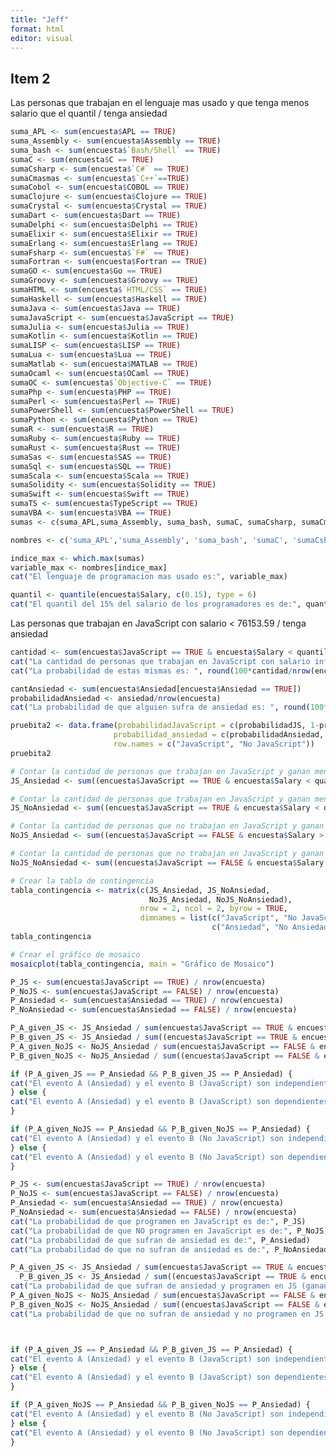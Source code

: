 ```yaml
---
title: "Jeff"
format: html
editor: visual
---
```


## Item 2

Las personas que trabajan en el lenguaje mas usado y que tenga menos salario que el quantil / tenga ansiedad

```r
suma_APL <- sum(encuesta$APL == TRUE)
suma_Assembly <- sum(encuesta$Assembly == TRUE)
suma_bash <- sum(encuesta$`Bash/Shell` == TRUE)
sumaC <- sum(encuesta$C == TRUE)
sumaCsharp <- sum(encuesta$`C#` == TRUE)
sumaCmasmas <- sum(encuesta$`C++`==TRUE)
sumaCobol <- sum(encuesta$COBOL == TRUE)
sumaClojure <- sum(encuesta$Clojure == TRUE)
sumaCrystal <- sum(encuesta$Crystal == TRUE)
sumaDart <- sum(encuesta$Dart == TRUE)
sumaDelphi <- sum(encuesta$Delphi == TRUE)
sumaElixir <- sum(encuesta$Elixir == TRUE)
sumaErlang <- sum(encuesta$Erlang == TRUE)
sumaFsharp <- sum(encuesta$`F#` == TRUE)
sumaFortran <- sum(encuesta$Fortran == TRUE)
sumaGO <- sum(encuesta$Go == TRUE)
sumaGroovy <- sum(encuesta$Groovy == TRUE)
sumaHTML <- sum(encuesta$`HTML/CSS` == TRUE)
sumaHaskell <- sum(encuesta$Haskell == TRUE)
sumaJava <- sum(encuesta$Java == TRUE)
sumaJavaScript <- sum(encuesta$JavaScript == TRUE)
sumaJulia <- sum(encuesta$Julia == TRUE)
sumaKotlin <- sum(encuesta$Kotlin == TRUE)
sumaLISP <- sum(encuesta$LISP == TRUE)
sumaLua <- sum(encuesta$Lua == TRUE)
sumaMatlab <- sum(encuesta$MATLAB == TRUE)
sumaOcaml <- sum(encuesta$OCaml == TRUE)
sumaOC <- sum(encuesta$`Objective-C` == TRUE)
sumaPhp <- sum(encuesta$PHP == TRUE)
sumaPerl <- sum(encuesta$Perl == TRUE)
sumaPowerShell <- sum(encuesta$PowerShell == TRUE)
sumaPython <- sum(encuesta$Python == TRUE)
sumaR <- sum(encuesta$R == TRUE)
sumaRuby <- sum(encuesta$Ruby == TRUE)
sumaRust <- sum(encuesta$Rust == TRUE)
sumaSas <- sum(encuesta$SAS == TRUE)
sumaSql <- sum(encuesta$SQL == TRUE)
sumaScala <- sum(encuesta$Scala == TRUE)
sumaSolidity <- sum(encuesta$Solidity == TRUE)
sumaSwift <- sum(encuesta$Swift == TRUE)
sumaTS <- sum(encuesta$TypeScript == TRUE)
sumaVBA <- sum(encuesta$VBA == TRUE)
sumas <- c(suma_APL,suma_Assembly, suma_bash, sumaC, sumaCsharp, sumaCmasmas, sumaCobol, sumaClojure, sumaCrystal, sumaDart,sumaDelphi, sumaElixir, sumaErlang,sumaFsharp, sumaFortran, sumaGO,sumaGroovy, sumaHTML,  sumaHaskell,sumaJava, sumaJavaScript, sumaJulia,sumaKotlin,sumaLISP,sumaLua,sumaMatlab,sumaOcaml,sumaOC,sumaPhp,sumaPerl,sumaPowerShell, sumaPython,sumaR ,sumaRuby,sumaRust,sumaSas,sumaSql,sumaScala,sumaSolidity,sumaSwift,sumaTS,sumaVBA )

nombres <- c('suma_APL','suma_Assembly', 'suma_bash', 'sumaC', 'sumaCsharp', 'sumaCmasmas', 'sumaCobol', 'sumaClojure', 'sumaCrystal', 'sumaDart','sumaDelphi', 'sumaElixir', 'sumaErlang','sumaFsharp', 'sumaFortran', 'sumaGO','sumaGroovy', 'sumaHTML',  'sumaHaskell','sumaJava', 'JavaScript', 'sumaJulia','sumaKotlin','sumaLISP','sumaLua','sumaMatlab','sumaOcaml','sumaOC','sumaPhp','sumaPerl','sumaPowerShell', 'sumaPython','sumaR' ,'sumaRuby','sumaRust','sumaSas','sumaSql','sumaScala','sumaSolidity','sumaSwift','sumaTS','sumaVBA' )

indice_max <- which.max(sumas)
variable_max <- nombres[indice_max]
cat("El lenguaje de programacion mas usado es:", variable_max)
```

```r
quantil <- quantile(encuesta$Salary, c(0.15), type = 6)
cat("El quantil del 15% del salario de los programadores es de:", quantil)
```

Las personas que trabajan en JavaScript con salario \< 76153.59 / tenga ansiedad

```r
cantidad <- sum(encuesta$JavaScript == TRUE & encuesta$Salary < quantil, na.rm = TRUE)
cat("La cantidad de personas que trabajan en JavaScript con salario inferior al quantil del 15% son:", cantidad, "\n")
cat("La probabilidad de estas mismas es: ", round(100*cantidad/nrow(encuesta),2), "%")
```

```r
cantAnsiedad <- sum(encuesta$Ansiedad[encuesta$Ansiedad == TRUE])
probabilidadAnsiedad <- ansiedad/nrow(encuesta)
cat("La probabilidad de que alguien sufra de ansiedad es: ", round(100*probabilidadAnsiedad,2), "%")
```

```r
pruebita2 <- data.frame(probabilidadJavaScript = c(probabilidadJS, 1-probabilidadJS),
                       probabilidad_ansiedad = c(probabilidadAnsiedad, 1- probabilidadAnsiedad),
                       row.names = c("JavaScript", "No JavaScript"))
pruebita2
```

```r
# Contar la cantidad de personas que trabajan en JavaScript y ganan menos que el quantil con ansiedad
JS_Ansiedad <- sum((encuesta$JavaScript == TRUE & encuesta$Salary < quantil) & encuesta$Ansiedad == TRUE)

# Contar la cantidad de personas que trabajan en JavaScript y ganan menos que el quantil sin ansiedad
JS_NoAnsiedad <- sum((encuesta$JavaScript == TRUE & encuesta$Salary < quantil) & encuesta$Ansiedad == FALSE)

# Contar la cantidad de personas que no trabajan en JavaScript y ganan mas que el quantil con ansiedad
NoJS_Ansiedad <- sum((encuesta$JavaScript == FALSE & encuesta$Salary > quantil) & encuesta$Ansiedad == TRUE)

# Contar la cantidad de personas que no trabajan en JavaScript y ganan mas que el quantil sin ansiedad
NoJS_NoAnsiedad <- sum((encuesta$JavaScript == FALSE & encuesta$Salary > quantil) & encuesta$Ansiedad == FALSE)

# Crear la tabla de contingencia
tabla_contingencia <- matrix(c(JS_Ansiedad, JS_NoAnsiedad,
                               NoJS_Ansiedad, NoJS_NoAnsiedad),
                             nrow = 2, ncol = 2, byrow = TRUE,
                             dimnames = list(c("JavaScript", "No JavaScript"),
                                             c("Ansiedad", "No Ansiedad")))
tabla_contingencia

# Crear el gráfico de mosaico
mosaicplot(tabla_contingencia, main = "Gráfico de Mosaico")

```

```r
P_JS <- sum(encuesta$JavaScript == TRUE) / nrow(encuesta)
P_NoJS <- sum(encuesta$JavaScript == FALSE) / nrow(encuesta)
P_Ansiedad <- sum(encuesta$Ansiedad == TRUE) / nrow(encuesta)
P_NoAnsiedad <- sum(encuesta$Ansiedad == FALSE) / nrow(encuesta)

P_A_given_JS <- JS_Ansiedad / sum(encuesta$JavaScript == TRUE & encuesta$Salary < quantil)
P_B_given_JS <- JS_Ansiedad / sum((encuesta$JavaScript == TRUE & encuesta$Salary < quantil) & encuesta$Ansiedad == TRUE)
P_A_given_NoJS <- NoJS_Ansiedad / sum(encuesta$JavaScript == FALSE & encuesta$Salary > quantil)
P_B_given_NoJS <- NoJS_Ansiedad / sum((encuesta$JavaScript == FALSE & encuesta$Salary > quantil) & encuesta$Ansiedad == TRUE)

if (P_A_given_JS == P_Ansiedad && P_B_given_JS == P_Ansiedad) {
cat("El evento A (Ansiedad) y el evento B (JavaScript) son independientes.\n")
} else {
cat("El evento A (Ansiedad) y el evento B (JavaScript) son dependientes.\n")
}

if (P_A_given_NoJS == P_Ansiedad && P_B_given_NoJS == P_Ansiedad) {
cat("El evento A (Ansiedad) y el evento B (No JavaScript) son independientes.\n")
} else {
cat("El evento A (Ansiedad) y el evento B (No JavaScript) son dependientes.\n")
}

```

```r
P_JS <- sum(encuesta$JavaScript == TRUE) / nrow(encuesta)
P_NoJS <- sum(encuesta$JavaScript == FALSE) / nrow(encuesta)
P_Ansiedad <- sum(encuesta$Ansiedad == TRUE) / nrow(encuesta)
P_NoAnsiedad <- sum(encuesta$Ansiedad == FALSE) / nrow(encuesta)
cat("La probabilidad de que programen en JavaScript es de:", P_JS)
cat("La probabilidad de que NO programen en JavaScript es de:", P_NoJS)
cat("La probabilidad de que sufran de ansiedad es de:", P_Ansiedad)
cat("La probabilidad de que no sufran de ansiedad es de:", P_NoAnsiedad)

P_A_given_JS <- JS_Ansiedad / sum(encuesta$JavaScript == TRUE & encuesta$Salary < quantil)
  P_B_given_JS <- JS_Ansiedad / sum((encuesta$JavaScript == TRUE & encuesta$Salary < quantil) & encuesta$Ansiedad == TRUE)
cat("La probabilidad de que sufran de ansiedad y programen en JS (ganando menos que el cuartil inferior) es de:",P_B_given_JS)
P_A_given_NoJS <- NoJS_Ansiedad / sum(encuesta$JavaScript == FALSE & encuesta$Salary > quantil)
P_B_given_NoJS <- NoJS_Ansiedad / sum((encuesta$JavaScript == FALSE & encuesta$Salary > quantil) & encuesta$Ansiedad == TRUE)
cat("La probabilidad de que no sufran de ansiedad y no programen en JS (ganando mas que el cuartil inferior) es de:",P_B_given_JS)



if (P_A_given_JS == P_Ansiedad && P_B_given_JS == P_Ansiedad) {
cat("El evento A (Ansiedad) y el evento B (JavaScript) son independientes.\n")
} else {
cat("El evento A (Ansiedad) y el evento B (JavaScript) son dependientes.\n")
}

if (P_A_given_NoJS == P_Ansiedad && P_B_given_NoJS == P_Ansiedad) {
cat("El evento A (Ansiedad) y el evento B (No JavaScript) son independientes.\n")
} else {
cat("El evento A (Ansiedad) y el evento B (No JavaScript) son dependientes.\n")
}
```
